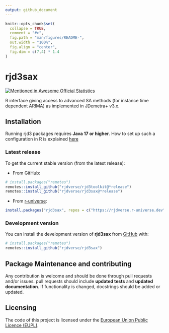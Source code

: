 ```yaml
---
output: github_document
---
```


<!-- README.md is generated from README.Rmd. Please edit that file -->

```r
knitr::opts_chunk$set(
  collapse = TRUE,
  comment = "#>",
  fig.path = "man/figures/README-",
  out.width = "100%",
  fig.align = "center",
  fig.dim = c(7,4) * 1.4
)
```

# rjd3sax

<!-- badges: start -->
[![Mentioned in Awesome Official Statistics ](https://awesome.re/mentioned-badge.svg)](http://www.awesomeofficialstatistics.org)
<!-- badges: end -->

R interface giving access to advanced SA methods (for instance time dependent ARIMA) as implemented in JDemetra+ v3.x.

## Installation

Running rjd3 packages requires **Java 17 or higher**. How to set up such a configuration in R is explained [here](https://jdemetra-new-documentation.netlify.app/#Rconfig)


### Latest release

To get the current stable version (from the latest release):

- From GitHub:

```r
# install.packages("remotes")
remotes::install_github("rjdverse/rjd3toolkit@*release")
remotes::install_github("rjdverse/rjd3sax@*release")
```

- From [r-universe](https://rjdverse.r-universe.dev/rjd3sax):

```r
install.packages("rjd3sax", repos = c("https://rjdverse.r-universe.dev", "https://cloud.r-project.org"))
```

### Development version

You can install the development version of **rjd3sax** from [GitHub](https://github.com/) with:

```r
# install.packages("remotes")
remotes::install_github("rjdverse/rjd3sax")
```




## Package Maintenance and contributing

Any contribution is welcome and should be done through pull requests and/or issues.
pull requests should include **updated tests** and **updated documentation**. If functionality is changed, docstrings should be added or updated.


## Licensing

The code of this project is licensed under the [European Union Public Licence (EUPL)](https://interoperable-europe.ec.europa.eu:443/collection/eupl/eupl-text-eupl-12).
